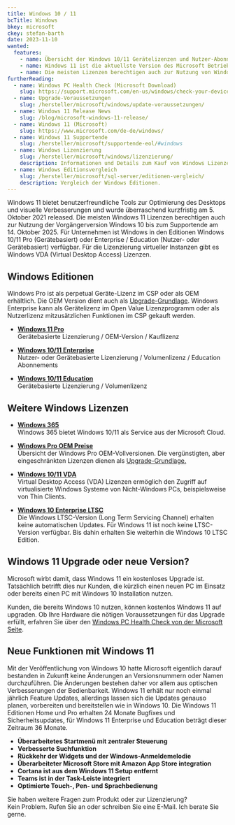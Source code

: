 ```yaml
---
title: Windows 10 / 11
bcTitle: Windows
bkey: microsoft
ckey: stefan-barth
date: 2023-11-10
wanted:
  features:
    - name: Übersicht der Windows 10/11 Gerätelizenzen und Nutzer-Abonnements
    - name: Windows 11 ist die aktuellste Version des Microsoft Betriebssystems
    - name: Die meisten Lizenzen berechtigen auch zur Nutzung von Windows 10
furtherReading:
  - name: Windows PC Health Check (Microsoft Download)
    slug: https://support.microsoft.com/en-us/windows/check-your-device-performance-and-health-in-windows-security-59d8499d-b6fd-6930-7667-ebf8ae10e08d
  - name: Upgrade-Voraussetzungen
    slug: /hersteller/microsoft/windows/update-voraussetzungen/
  - name: Windows 11 Release News
    slug: /blog/microsoft-windows-11-release/
  - name: Windows 11 (Microsoft)
    slug: https://www.microsoft.com/de-de/windows/
  - name: Windows 11 Supportende
    slug: /hersteller/microsoft/supportende-eol/#windows
  - name: Windows Lizenzierung
    slug: /hersteller/microsoft/windows/lizenzierung/
    description: Informationen und Details zum Kauf von Windows Lizenzen.
  - name: Windows Editionsvergleich
    slug: /hersteller/microsoft/sql-server/editionen-vergleich/
    description: Vergleich der Windows Editionen.
---
```




<Intro>

Windows 11 bietet benutzerfreundliche Tools zur Optimierung des Desktops und visuelle Verbesserungen und wurde überraschend kurzfristig am 5. Oktober 2021 released. Die meisten Windows 11 Lizenzen berechtigen auch zur Nutzung der Vorgängerversion Windows 10 bis zum Supportende am 14. Oktober 2025.
Für Unternehmen ist Windows in den Editionen Windows 10/11 Pro (Gerätebasiert) oder Enterprise / Education (Nutzer- oder Gerätebasiert) verfügbar. Für die Lizenzierung virtueller Instanzen gibt es Windows VDA (Virtual Desktop Access) Lizenzen.


</Intro>

<TOC />



## Windows Editionen

Windows Pro ist als perpetual Geräte-Lizenz im CSP oder als OEM erhältlich. Die OEM Version dient auch als [Upgrade-Grundlage](/hersteller/microsoft/windows/update-voraussetzungen/).
Windows Enterprise kann als Gerätelizenz im Open Value Lizenzprogramm oder als Nutzerlizenz mitzusätzlichen Funktionen im CSP gekauft werden.

<ArrowList>

 - **[Windows 11 Pro](/hersteller/microsoft/windows/pro/)**<br />
    Gerätebasierte Lizenzierung / OEM-Version / Kauflizenz

 - **[Windows 10/11 Enterprise](/hersteller/microsoft/windows/enterprise/)**<br />
    Nutzer- oder Gerätebasierte Lizenzierung / Volumenlizenz / Education Abonnements

 - **[Windows 10/11 Education](/hersteller/microsoft/windows/education/)**<br />
    Gerätebasierte Lizenzierung / Volumenlizenz

</ArrowList>

## Weitere Windows Lizenzen

<ArrowList>

 - **[Windows 365](/hersteller/microsoft/windows/windows-365/)**<br />
 Windows 365 bietet Windows 10/11 als Service aus der Microsoft Cloud.

 - **[Windows Pro OEM Preise](/hersteller/microsoft/windows/oem/)**<br />
  Übersicht der Windows Pro OEM-Vollversionen. Die vergünstigten, aber eingeschränkten Lizenzen dienen als [Upgrade-Grundlage.](/hersteller/microsoft/windows/update-voraussetzungen/)

 - **[Windows 10/11 VDA](/hersteller/microsoft/windows/vda/)**<br />
  Virtual Desktop Access (VDA) Lizenzen ermöglich den Zugriff auf virtualisierte Windows Systeme von Nicht-Windows PCs, beispielsweise von Thin Clients.

 - **[Windows 10 Enterprise LTSC](/hersteller/microsoft/windows/enterprise/ltsc/)**<br />
  Die Windows LTSC-Version (Long Term Servicing Channel) erhalten keine automatischen Updates. Für Windows 11 ist noch keine LTSC-Version verfügbar. Bis dahin erhalten Sie weiterhin die Windows 10 LTSC Edition.

</ArrowList>



## Windows 11 Upgrade oder neue Version?

Microsoft wirbt damit, dass Windows 11 ein kostenloses Upgrade ist. Tatsächlich betrifft dies nur Kunden, die kürzlich einen neuen PC im Einsatz oder bereits einen PC mit Windows 10 Installation nutzen.

Kunden, die bereits Windows 10 nutzen, können kostenlos Windows 11 auf upgraden.
Ob Ihre Hardware die nötigen Voraussetzungen für das Upgrade erfüllt, erfahren Sie über den [Windows PC Health Check von der Microsoft Seite](https://support.microsoft.com/en-us/windows/check-your-device-performance-and-health-in-windows-security-59d8499d-b6fd-6930-7667-ebf8ae10e08d).


## Neue Funktionen mit Windows 11

Mit der Veröffentlichung von Windows 10 hatte Microsoft eigentlich darauf bestanden in Zukunft keine Änderungen an Versionsnummern oder Namen durchzuführen. Die Änderungen bestehen daher vor allem aus optischen Verbesserungen der Bedienbarkeit.
Windows 11 erhält nur noch einmal jährlich Feature Updates, allerdings lassen sich die Updates genauso planen, vorbereiten und bereitstellen wie in Windows 10.
Die Windows 11 Editionen Home und Pro erhalten 24 Monate Bugfixes und Sicherheitsupdates, für Windows 11 Enterprise und Education beträgt dieser Zeitraum 36 Monate.

<ArrowList>

 - **Überarbeitetes Startmenü mit zentraler Steuerung**
 - **Verbesserte Suchfunktion**
 - **Rückkehr der Widgets und der Windows-Anmeldemelodie**
 - **Überarbeiteter Microsoft Store mit Amazon App Store integration**
 - **Cortana ist aus dem Windows 11 Setup entfernt**
 - **Teams ist in der Task-Leiste integriert**
 - **Optimierte Touch-, Pen- und Sprachbedienung**

</ArrowList>


<GetInTouch theme="light">

Sie haben weitere Fragen zum Produkt oder zur Lizenzierung?<br />
Kein Problem. Rufen Sie an oder schreiben Sie eine E-Mail. Ich berate Sie gerne.

</GetInTouch>
